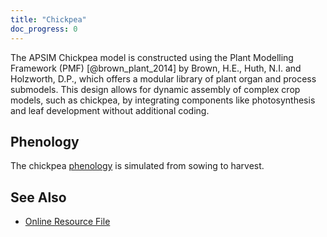 ```yaml
---
title: "Chickpea"
doc_progress: 0
---
```


The APSIM Chickpea model is constructed using the Plant Modelling Framework (PMF) [@brown_plant_2014] by Brown, H.E., Huth, N.I. and Holzworth, D.P., which offers a modular library of plant organ and process submodels. This design allows for dynamic assembly of complex crop models, such as chickpea, by integrating components like photosynthesis and leaf development without additional coding.


## Phenology

The chickpea [phenology](Phenology/index.qmd) is simulated from sowing to harvest.


## See Also

* [Online Resource File](https://github.com/APSIMInitiative/ApsimX/blob/master/Models/Resources/Chickpea.json)